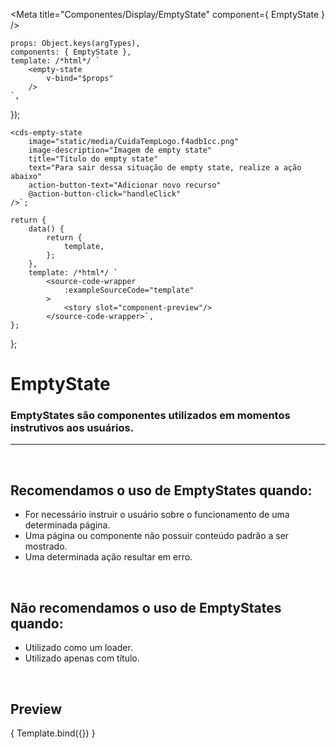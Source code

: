 
<Meta
	title="Componentes/Display/EmptyState"
	component={ EmptyState }
/>

	props: Object.keys(argTypes),
	components: { EmptyState },
	template: /*html*/ `
		<empty-state
			v-bind="$props" 
		/>
	`,
});

	<cds-empty-state
		image="static/media/CuidaTempLogo.f4adb1cc.png"
		image-description="Imagem de empty state"
		title="Título do empty state"
		text="Para sair dessa situação de empty state, realize a ação abaixo"
		action-button-text="Adicionar novo recurso"
		@action-button-click="handleClick"
	/>`;

	return {
		data() {
			return {
				template,
			};
		},
		template: /*html*/ `
			<source-code-wrapper
				:exampleSourceCode="template"
			>
				<story slot="component-preview"/>
			</source-code-wrapper>`,
	};
};

# EmptyState

### EmptyStates são componentes utilizados em momentos instrutivos aos usuários.

---
<br />

## Recomendamos o uso de EmptyStates quando:
- For necessário instruir o usuário sobre o funcionamento de uma determinada página.
- Uma página ou componente não possuir conteúdo padrão a ser mostrado.
- Uma determinada ação resultar em erro.

<br />

## Não recomendamos o uso de EmptyStates quando:
- Utilizado como um loader.
- Utilizado apenas com título.

<br />

## Preview

<Canvas>
	<Story
		name="EmptyState"
		decorators={[docsDecorator]}
		args={{
			image: 'static/media/CuidaTempLogo.f4adb1cc.png',
			imageDescription: 'Imagem de empty state',
			title: 'Título do empty state',
			text: 'Para sair dessa situação de empty state, realize a ação abaixo',
			actionButtonText: 'Adicionar novo recurso',
		}}
	>
		{ Template.bind({}) }
	</Story>
</Canvas>

<ArgsTable story="EmptyState" />
